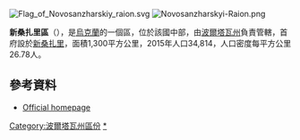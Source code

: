 [[Image:Flag_of_Novosanzharskiy_raion.svg|right]]
[[Image:Novosanzharskyi-Raion.png|right]]

'''新桑扎里區'''（{{lang-uk|Новосанжарський район}}），是[[烏克蘭|烏克蘭]]的一個區，位於該國中部，由[[波爾塔瓦州|波爾塔瓦州]]負責管轄，首府設於[[新桑扎里|新桑扎里]]，面積1,300平方公里，2015年人口34,814，人口密度每平方公里26.78人。

==參考資料==
*[http://www.adm-pl.gov.ua/old/novosan/ Official homepage] {{Wayback|url=http://www.adm-pl.gov.ua/old/novosan/ |date=20160304030819 }}

{{DEFAULTSORT:Новосанжарський район}}
[[Category:波爾塔瓦州區份|Category:波爾塔瓦州區份]]
[[Category:新桑扎里區|*]]


{{Poltava-geo-stub}}
